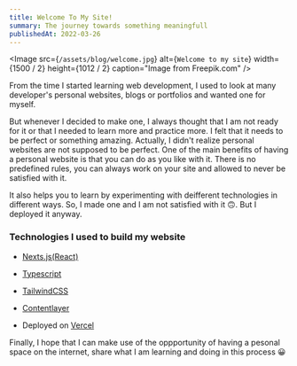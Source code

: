 ```yaml
---
title: Welcome To My Site!
summary: The journey towards something meaningfull
publishedAt: 2022-03-26
---
```


<Image
  src={`/assets/blog/welcome.jpg`}
  alt={`Welcome to my site`}
  width={1500 / 2}
  height={1012 / 2}
  caption="Image from Freepik.com"
/>

From the time I started learning web development, I used to look at many developer's personal websites, blogs or portfolios and wanted one for myself.

But whenever I decided to make one, I always thought that I am not ready for it or that I needed to learn more and practice more. I felt that it needs to be perfect or something amazing. Actually, I didn't realize personal websites are not supposed to be perfect. One of the main benefits of having a personal website is that you can do as you like with it. There is no predefined rules, you can always work on your site and allowed to never be satisfied with it.

It also helps you to learn by experimenting with deifferent technologies in different ways. So, I made one and I am not satisfied with it 🙃. But I deployed it anyway.

### Technologies I used to build my website

- [Nexts.js(React)](https://nextjs.org/)

- [Typescript](https://www.typescriptlang.org/)

- [TailwindCSS](https://tailwindcss.com/)

- [Contentlayer](https://www.contentlayer.dev/)

- Deployed on [Vercel](https://vercel.com/)

Finally, I hope that I can make use of the oppportunity of having a pesonal space on the internet, share what I am learning and doing in this process 😀
